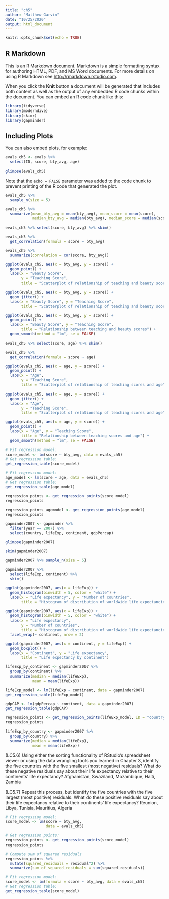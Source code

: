```yaml
---
title: "ch5"
author: "Matthew Garvin"
date: "10/25/2020"
output: html_document
---
```


```r
knitr::opts_chunk$set(echo = TRUE)
```

## R Markdown

This is an R Markdown document. Markdown is a simple formatting syntax for authoring HTML, PDF, and MS Word documents. For more details on using R Markdown see <http://rmarkdown.rstudio.com>.

When you click the **Knit** button a document will be generated that includes both content as well as the output of any embedded R code chunks within the document. You can embed an R code chunk like this:

```r
library(tidyverse)
library(moderndive)
library(skimr)
library(gapminder)
```

## Including Plots

You can also embed plots, for example:

```r
evals_ch5 <- evals %>%
  select(ID, score, bty_avg, age)

glimpse(evals_ch5)
```

Note that the `echo = FALSE` parameter was added to the code chunk to prevent printing of the R code that generated the plot.
```r
evals_ch5 %>%
  sample_n(size = 5)
```
```r
evals_ch5 %>%
  summarize(mean_bty_avg = mean(bty_avg), mean_score = mean(score),
            median_bty_avg = median(bty_avg), median_score = median(score))
```
```r
evals_ch5 %>% select(score, bty_avg) %>% skim()
```
```r
evals_ch5 %>% 
  get_correlation(formula = score ~ bty_avg)
```
```r
evals_ch5 %>% 
  summarize(correlation = cor(score, bty_avg))
```

```r
ggplot(evals_ch5, aes(x = bty_avg, y = score)) +
  geom_point() +
  labs(x = "Beauty Score", 
       y = "Teaching Score",
       title = "Scatterplot of relationship of teaching and beauty scores")
```
```r
ggplot(evals_ch5, aes(x = bty_avg, y = score)) +
  geom_jitter() +
  labs(x = "Beauty Score", y = "Teaching Score",
       title = "Scatterplot of relationship of teaching and beauty scores")
```
```r
ggplot(evals_ch5, aes(x = bty_avg, y = score)) +
  geom_point() +
  labs(x = "Beauty Score", y = "Teaching Score",
       title = "Relationship between teaching and beauty scores") +  
  geom_smooth(method = "lm", se = FALSE)
```
```r
evals_ch5 %>% select(score, age) %>% skim()
```
```r
evals_ch5 %>% 
  get_correlation(formula = score ~ age)
```
```r
ggplot(evals_ch5, aes(x = age, y = score)) +
  geom_point() +
  labs(x = "Age", 
       y = "Teaching Score",
       title = "Scatterplot of relationship of teaching scores and age")
```
```r
ggplot(evals_ch5, aes(x = age, y = score)) +
  geom_jitter() +
  labs(x = "Age", 
       y = "Teaching Score",
       title = "Scatterplot of relationship of teaching scores and age")
```
```r
ggplot(evals_ch5, aes(x = age, y = score)) +
  geom_point() +
  labs(x = "Age", y = "Teaching Score",
       title = "Relationship between teaching scores and age") +  
  geom_smooth(method = "lm", se = FALSE)
```
```r
# Fit regression model:
score_model <- lm(score ~ bty_avg, data = evals_ch5)
# Get regression table:
get_regression_table(score_model)
```
```r
# Fit regression model:
age_model <- lm(score ~ age, data = evals_ch5)
# Get regression table:
get_regression_table(age_model)
```
```r
regression_points <- get_regression_points(score_model)
regression_points
```
```r
regression_points_agemodel <- get_regression_points(age_model)
regression_points
```
```r
gapminder2007 <- gapminder %>%
  filter(year == 2007) %>%
  select(country, lifeExp, continent, gdpPercap)
```
```r
glimpse(gapminder2007)
```
```r
skim(gapminder2007)
```

```r
gapminder2007 %>% sample_n(size = 5)
```
```r
gapminder2007 %>%
  select(lifeExp, continent) %>%
  skim()
```
```r
ggplot(gapminder2007, aes(x = lifeExp)) +
  geom_histogram(binwidth = 5, color = "white") +
  labs(x = "Life expectancy", y = "Number of countries",
       title = "Histogram of distribution of worldwide life expectancies")
```

```r
ggplot(gapminder2007, aes(x = lifeExp)) +
  geom_histogram(binwidth = 5, color = "white") +
  labs(x = "Life expectancy", 
       y = "Number of countries",
       title = "Histogram of distribution of worldwide life expectancies") +
  facet_wrap(~ continent, nrow = 2)
```
```r
ggplot(gapminder2007, aes(x = continent, y = lifeExp)) +
  geom_boxplot() +
  labs(x = "Continent", y = "Life expectancy",
       title = "Life expectancy by continent")
```
```r
lifeExp_by_continent <- gapminder2007 %>%
  group_by(continent) %>%
  summarize(median = median(lifeExp), 
            mean = mean(lifeExp))
```
```r
lifeExp_model <- lm(lifeExp ~ continent, data = gapminder2007)
get_regression_table(lifeExp_model)
```
```r
gdpCAP <- lm(gdpPercap ~ continent, data = gapminder2007)
get_regression_table(gdpCAP)
```
```r
regression_points <- get_regression_points(lifeExp_model, ID = "country")
regression_points
```

```r
lifeExp_by_country <- gapminder2007 %>%
  group_by(country) %>%
  summarize(median = median(lifeExp), 
            mean = mean(lifeExp))
```
(LC5.6) Using either the sorting functionality of RStudio’s spreadsheet viewer or using the data wrangling tools you learned in Chapter 3, identify the five countries with the five smallest (most negative) residuals? What do these negative residuals say about their life expectancy relative to their continents’ life expectancy?
Afghanistan, Swaziland, Mozambique, Haiti, Zambia

(LC5.7) Repeat this process, but identify the five countries with the five largest (most positive) residuals. What do these positive residuals say about their life expectancy relative to their continents’ life expectancy?
Reunion, Libya, Tunisia, Mauritius, Algeria

```r
# Fit regression model:
score_model <- lm(score ~ bty_avg, 
                  data = evals_ch5)

# Get regression points:
regression_points <- get_regression_points(score_model)
regression_points
```

```r
# Compute sum of squared residuals
regression_points %>%
  mutate(squared_residuals = residual^2) %>%
  summarize(sum_of_squared_residuals = sum(squared_residuals))
```
```r
# Fit regression model:
score_model <- lm(formula = score ~ bty_avg, data = evals_ch5)
# Get regression table:
get_regression_table(score_model)
```

